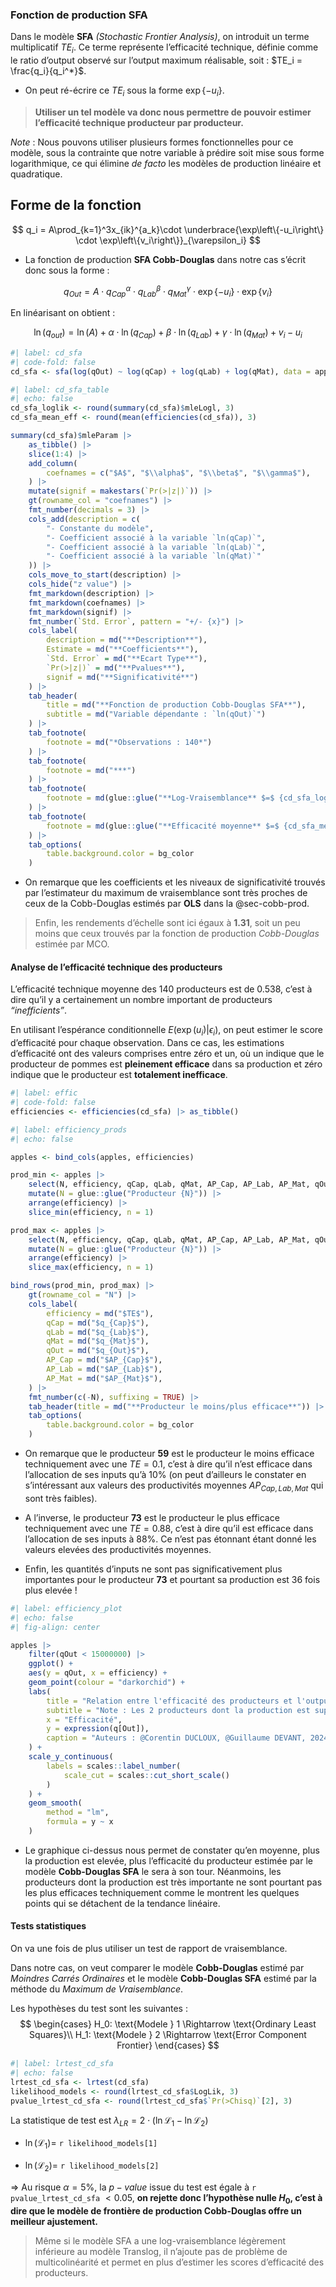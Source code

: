 ### Fonction de production SFA 

Dans le modèle **SFA** *(Stochastic Frontier Analysis)*, on introduit un terme multiplicatif $TE_i$. Ce terme représente l’efficacité technique, définie comme le ratio d’output observé sur l’output
maximum réalisable, soit : $TE_i = \frac{q_i}{q_i^*}$. 

- On peut ré-écrire ce $TE_i$ sous la forme $\exp\left\{-u_i\right\}$.

> **Utiliser un tel modèle va donc nous permettre de pouvoir estimer l'efficacité technique producteur par producteur.**

*Note* : Nous pouvons utiliser plusieurs formes fonctionnelles pour ce modèle, sous la contrainte que notre variable à prédire soit mise sous forme logarithmique, ce qui élimine *de facto* les modèles de production linéaire et quadratique.

::: {.callout-tip}

## Forme de la fonction

$$
q_i = A\prod_{k=1}^3x_{ik}^{a_k}\cdot 
\underbrace{\exp\left\{-u_i\right\} \cdot \exp\left\{v_i\right\}}_{\varepsilon_i}
$$

- La fonction de production **SFA Cobb-Douglas** dans notre cas s’écrit donc sous la forme :

$$
q_{Out} = A\cdot q_{Cap}^\alpha \cdot q_{Lab}^\beta \cdot q_{Mat}^\gamma \cdot \exp\left\{-u_i\right\} \cdot \exp\left\{v_i\right\}
$$

En linéarisant on obtient : 

$$
\ln(q_{out}) = \ln(A) + \alpha \cdot \ln(q_{Cap}) + \beta \cdot \ln(q_{Lab}) + \gamma \cdot \ln(q_{Mat}) + v_i - u_i
$$

:::

```r
#| label: cd_sfa
#| code-fold: false
cd_sfa <- sfa(log(qOut) ~ log(qCap) + log(qLab) + log(qMat), data = apples)
```

```r
#| label: cd_sfa_table
#| echo: false
cd_sfa_loglik <- round(summary(cd_sfa)$mleLogl, 3)
cd_sfa_mean_eff <- round(mean(efficiencies(cd_sfa)), 3)

summary(cd_sfa)$mleParam |>
    as_tibble() |>
    slice(1:4) |>
    add_column(
        coefnames = c("$A$", "$\\alpha$", "$\\beta$", "$\\gamma$"),
    ) |>
    mutate(signif = makestars(`Pr(>|z|)`)) |>
    gt(rowname_col = "coefnames") |>
    fmt_number(decimals = 3) |>
    cols_add(description = c(
        "- Constante du modèle",
        "- Coefficient associé à la variable `ln(qCap)`",
        "- Coefficient associé à la variable `ln(qLab)`",
        "- Coefficient associé à la variable `ln(qMat)`"
    )) |>
    cols_move_to_start(description) |>
    cols_hide("z value") |>
    fmt_markdown(description) |>
    fmt_markdown(coefnames) |>
    fmt_markdown(signif) |>
    fmt_number(`Std. Error`, pattern = "+/- {x}") |>
    cols_label(
        description = md("**Description**"),
        Estimate = md("**Coefficients**"),
        `Std. Error` = md("**Ecart Type**"),
        `Pr(>|z|)` = md("**Pvalues**"),
        signif = md("**Significativité**")
    ) |>
    tab_header(
        title = md("**Fonction de production Cobb-Douglas SFA**"),
        subtitle = md("Variable dépendante : `ln(qOut)`")
    ) |>
    tab_footnote(
        footnote = md("*Observations : 140*")
    ) |>
    tab_footnote(
        footnote = md("***")
    ) |>
    tab_footnote(
        footnote = md(glue::glue("**Log-Vraisemblance** $=$ {cd_sfa_loglik}"))
    ) |>
    tab_footnote(
        footnote = md(glue::glue("**Efficacité moyenne** $=$ {cd_sfa_mean_eff}"))
    ) |>
    tab_options(
        table.background.color = bg_color
    )
```

- On remarque que les coefficients et les niveaux de significativité trouvés par l'estimateur du maximum de vraisemblance sont très proches de ceux de la Cobb-Douglas estimés par **OLS** dans la @sec-cobb-prod.

> Enfin, les rendements d'échelle sont ici égaux à **1.31**, soit un peu moins que ceux trouvés par la fonction de production *Cobb-Douglas* estimée par MCO.

#### Analyse de l'efficacité technique des producteurs

L'efficacité technique moyenne des 140 producteurs est de 0.538, c'est à dire qu'il y a certainement un nombre important de producteurs *"inefficients"*.

En utilisant l’espérance conditionnelle $E(\exp(u_i)|\epsilon_i)$, on peut estimer le score d’efficacité
pour chaque observation. Dans ce cas, les estimations d'efficacité ont des valeurs comprises entre zéro et un, où un indique que le producteur de pommes est **pleinement efficace** dans sa production et zéro indique que le producteur est **totalement inefficace**.

```r
#| label: effic
#| code-fold: false
efficiencies <- efficiencies(cd_sfa) |> as_tibble()
```

```r
#| label: efficiency_prods
#| echo: false

apples <- bind_cols(apples, efficiencies)

prod_min <- apples |>
    select(N, efficiency, qCap, qLab, qMat, AP_Cap, AP_Lab, AP_Mat, qOut) |>
    mutate(N = glue::glue("Producteur {N}")) |>
    arrange(efficiency) |>
    slice_min(efficiency, n = 1)

prod_max <- apples |>
    select(N, efficiency, qCap, qLab, qMat, AP_Cap, AP_Lab, AP_Mat, qOut) |>
    mutate(N = glue::glue("Producteur {N}")) |>
    arrange(efficiency) |>
    slice_max(efficiency, n = 1)

bind_rows(prod_min, prod_max) |>
    gt(rowname_col = "N") |>
    cols_label(
        efficiency = md("$TE$"),
        qCap = md("$q_{Cap}$"),
        qLab = md("$q_{Lab}$"),
        qMat = md("$q_{Mat}$"),
        qOut = md("$q_{Out}$"),
        AP_Cap = md("$AP_{Cap}$"),
        AP_Lab = md("$AP_{Lab}$"),
        AP_Mat = md("$AP_{Mat}$"),
    ) |>
    fmt_number(c(-N), suffixing = TRUE) |>
    tab_header(title = md("**Producteur le moins/plus efficace**")) |>
    tab_options(
        table.background.color = bg_color
    )

```

- On remarque que le producteur **59** est le producteur le moins efficace techniquement avec une $TE= 0.1$, c'est à dire qu'il n'est efficace dans l'allocation de ses inputs qu'à 10% (on peut d'ailleurs le constater en s'intéressant aux valeurs des productivités moyennes $AP_{Cap, Lab, Mat}$ qui sont très faibles). 

- A l'inverse, le producteur **73** est le producteur le plus efficace techniquement avec une $TE = 0.88$, c'est à dire qu'il est efficace dans l'allocation de ses inputs à 88%. Ce n'est pas étonnant étant donné les valeurs elevées des productivités moyennes. 

- Enfin, les quantités d'inputs ne sont pas significativement plus importantes pour le producteur **73** et pourtant sa production est 36 fois plus elevée !

```r
#| label: efficiency_plot
#| echo: false
#| fig-align: center

apples |>
    filter(qOut < 15000000) |>
    ggplot() +
    aes(y = qOut, x = efficiency) +
    geom_point(colour = "darkorchid") +
    labs(
        title = "Relation entre l'efficacité des producteurs et l'output",
        subtitle = "Note : Les 2 producteurs dont la production est supérieure à 15M sont exclus",
        x = "Efficacité",
        y = expression(q[Out]),
        caption = "Auteurs : @Corentin DUCLOUX, @Guillaume DEVANT, 2024 "
    ) +
    scale_y_continuous(
        labels = scales::label_number(
            scale_cut = scales::cut_short_scale()
        )
    ) +
    geom_smooth(
        method = "lm",
        formula = y ~ x
    )
```

- Le graphique ci-dessus nous permet de constater qu'en moyenne, plus la production est elevée, plus l'efficacité du producteur estimée par le modèle **Cobb-Douglas SFA**  le sera à son tour. Néanmoins, les producteurs dont la production est très importante ne sont pourtant pas les plus efficaces techniquement comme le montrent les quelques points qui se détachent de la tendance linéaire.

#### Tests statistiques

On va une fois de plus utiliser un test de rapport de vraisemblance. 

Dans notre cas, on veut comparer le modèle **Cobb-Douglas** estimé par *Moindres Carrés Ordinaires* et le modèle **Cobb-Douglas SFA** estimé par la méthode du *Maximum de Vraisemblance*. 

Les hypothèses du test sont les suivantes :
$$
\begin{cases}
H_0: \text{Modele } 1 \Rightarrow \text{Ordinary Least Squares}\\
H_1: \text{Modele } 2 \Rightarrow \text{Error Component Frontier}
\end{cases}
$$

```r
#| label: lrtest_cd_sfa
#| echo: false
lrtest_cd_sfa <- lrtest(cd_sfa)
likelihood_models <- round(lrtest_cd_sfa$LogLik, 3)
pvalue_lrtest_cd_sfa <- round(lrtest_cd_sfa$`Pr(>Chisq)`[2], 3)
```

La statistique de test est $\lambda_{LR} = 2\cdot(\ln \mathcal{L}_1-\ln \mathcal{L}_2)$

- $\ln(\mathcal{L}_1) =$ `r likelihood_models[1]`

- $\ln(\mathcal{L}_2) =$ `r likelihood_models[2]`

$\Rightarrow$ Au risque $\alpha = 5\%$, la $p-value$ issue du test est égale à `r pvalue_lrtest_cd_sfa` $< 0.05$, **on rejette donc l'hypothèse nulle $H_0$, c'est à dire que le modèle de frontière de production Cobb-Douglas offre un meilleur ajustement.**

> Même si le modèle SFA a une log-vraisemblance légèrement inférieure au modèle Translog, il n'ajoute pas de problème de multicolinéarité et permet en plus d'estimer les scores d'efficacité des producteurs.
